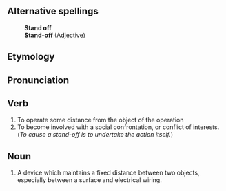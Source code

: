 ==Alternative spellings==
:'''Stand off'''
:'''Stand-off''' (Adjective)
==Etymology==
==Pronunciation==
==Verb==
# To operate some distance from the object of the operation
# To become involved with a social confrontation, or conflict of interests. (''To cause a stand-off is to undertake the action itself.'')

==Noun==
# A device which maintains a fixed distance between two objects, especially between a surface and electrical wiring.